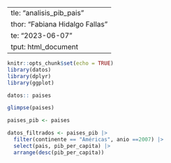 
  ---
title: "analisis_pib_pais"
author: "Fabiana Hidalgo Fallas"
date: "2023-06-07"
output: html_document
---
```r
knitr::opts_chunk$set(echo = TRUE)
library(datos)
library(dplyr)
library(ggplot)
```

```r
datos:: paises
```

```r
glimpse(paises)
```

```r
paises_pib <- paises
```

```r
datos_filtrados <- paises_pib |> 
  filter(continente == "Américas", anio ==2007) |> 
  select(pais, pib_per_capita) |> 
  arrange(desc(pib_per_capita))
```


